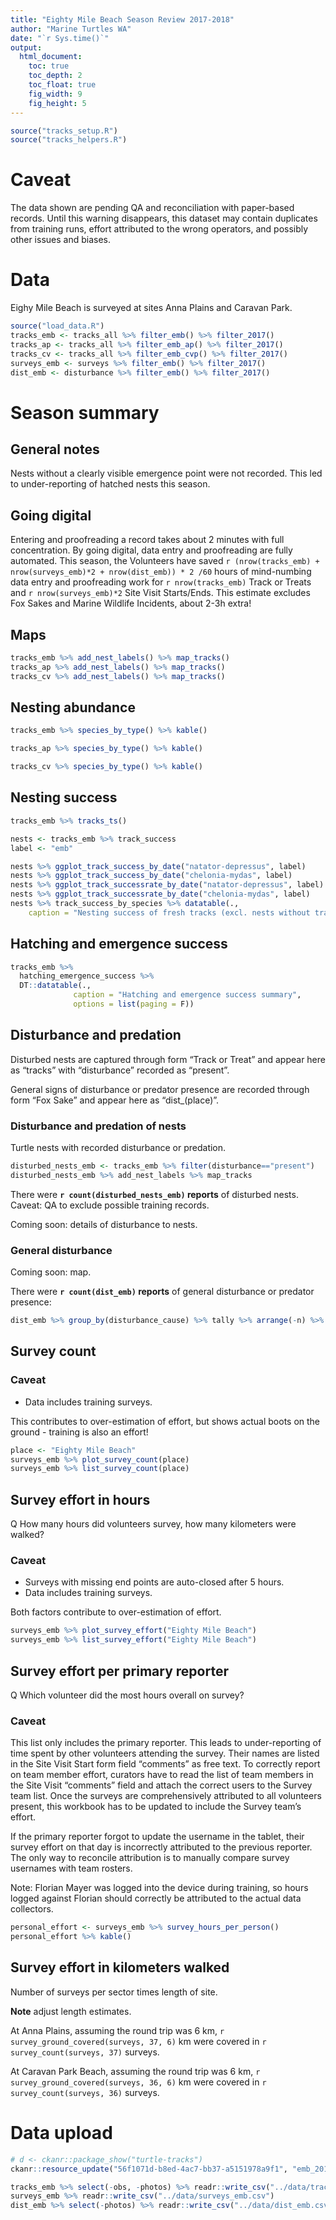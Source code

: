 ```yaml
---
title: "Eighty Mile Beach Season Review 2017-2018"
author: "Marine Turtles WA"
date: "`r Sys.time()`"
output:
  html_document:
    toc: true
    toc_depth: 2
    toc_float: true
    fig_width: 9
    fig_height: 5
---
```


```r
source("tracks_setup.R")
source("tracks_helpers.R")
```

# Caveat
The data shown are pending QA and reconciliation with paper-based records. 
Until this warning disappears, this dataset may contain duplicates from training runs, effort attributed to the wrong operators, and possibly other issues and biases.

# Data
Eighy Mile Beach is surveyed at sites Anna Plains and Caravan Park.
```r
source("load_data.R")
tracks_emb <- tracks_all %>% filter_emb() %>% filter_2017()
tracks_ap <- tracks_all %>% filter_emb_ap() %>% filter_2017()
tracks_cv <- tracks_all %>% filter_emb_cvp() %>% filter_2017()
surveys_emb <- surveys %>% filter_emb() %>% filter_2017()
dist_emb <- disturbance %>% filter_emb() %>% filter_2017()
```

# Season summary

## General notes
Nests without a clearly visible emergence point were not recorded.
This led to under-reporting of hatched nests this season.

## Going digital
Entering and proofreading a record takes about 2 minutes with full concentration.
By going digital, data entry and proofreading are fully automated.
This season, the Volunteers have saved 
`r (nrow(tracks_emb) + nrow(surveys_emb)*2 + nrow(dist_emb)) * 2 /60` hours of 
mind-numbing data entry and proofreading work for `r nrow(tracks_emb)` Track or Treats and 
`r nrow(surveys_emb)*2` Site Visit Starts/Ends. 
This estimate excludes Fox Sakes and Marine Wildlife Incidents, about 2-3h extra!

## Maps
```r
tracks_emb %>% add_nest_labels() %>% map_tracks()
tracks_ap %>% add_nest_labels() %>% map_tracks()
tracks_cv %>% add_nest_labels() %>% map_tracks()
```

## Nesting abundance
```r
tracks_emb %>% species_by_type() %>% kable()
```

```r
tracks_ap %>% species_by_type() %>% kable()
```

```r
tracks_cv %>% species_by_type() %>% kable()
```

## Nesting success 
```r
tracks_emb %>% tracks_ts()

nests <- tracks_emb %>% track_success
label <- "emb"

nests %>% ggplot_track_success_by_date("natator-depressus", label)
nests %>% ggplot_track_success_by_date("chelonia-mydas", label)
nests %>% ggplot_track_successrate_by_date("natator-depressus", label)
nests %>% ggplot_track_successrate_by_date("chelonia-mydas", label)
nests %>% track_success_by_species %>% datatable(., 
    caption = "Nesting success of fresh tracks (excl. nests without tracks and tagging)")
```

## Hatching and emergence success
```r
tracks_emb %>% 
  hatching_emergence_success %>%
  DT::datatable(., 
              caption = "Hatching and emergence success summary",
              options = list(paging = F))
```


## Disturbance and predation
Disturbed nests are captured through form "Track or Treat" and appear here
as "tracks" with "disturbance" recorded as "present".

General signs of disturbance or predator presence are recorded through form 
"Fox Sake" and appear here as "dist_(place)".

### Disturbance and predation of nests
Turtle nests with recorded disturbance or predation.

```r
disturbed_nests_emb <- tracks_emb %>% filter(disturbance=="present")
disturbed_nests_emb %>% add_nest_labels %>% map_tracks
```

There were **`r count(disturbed_nests_emb)` reports** of disturbed nests. Caveat: QA to exclude possible training records.

Coming soon: details of disturbance to nests.

### General disturbance
Coming soon: map.

There were **`r count(dist_emb)` reports** of general disturbance or predator presence:

```r
dist_emb %>% group_by(disturbance_cause) %>% tally %>% arrange(-n) %>% kable
```


## Survey count

### Caveat
* Data includes training surveys.

This contributes to over-estimation of effort, but shows actual boots on the 
ground - training is also an effort!

```r
place <- "Eighty Mile Beach"
surveys_emb %>% plot_survey_count(place)
surveys_emb %>% list_survey_count(place)
```

## Survey effort in hours
Q How many hours did volunteers survey, how many kilometers were walked?

### Caveat
* Surveys with missing end points are auto-closed after 5 hours. 
* Data includes training surveys.

Both factors contribute to over-estimation of effort.

```r
surveys_emb %>% plot_survey_effort("Eighty Mile Beach")
surveys_emb %>% list_survey_effort("Eighty Mile Beach")
```

## Survey effort per primary reporter
Q Which volunteer did the most hours overall on survey?

### Caveat
This list only includes the primary reporter. 
This leads to under-reporting of time spent by other volunteers attending the survey.
Their names are listed in the Site Visit Start form field "comments" as free text.
To correctly report on team member effort, curators have to read the list of 
team members in the Site Visit "comments" field and attach the correct users 
to the Survey team list.
Once the surveys are comprehensively attributed to all volunteers present, this
workbook has to be updated to include the Survey team's effort.

If the primary reporter forgot to update the username in the tablet,
their survey effort on that day is incorrectly attributed to the previous reporter.
The only way to reconcile attribution is to manually compare survey usernames with
team rosters.


Note: Florian Mayer was logged into the device during training, 
so hours logged against Florian should correctly be attributed to the actual
data collectors.

```r
personal_effort <- surveys_emb %>% survey_hours_per_person()
personal_effort %>% kable()
```

## Survey effort in kilometers walked
Number of surveys per sector times length of site.

**Note** adjust length estimates.

At Anna Plains, assuming the round trip was 6 km,
`r survey_ground_covered(surveys, 37, 6)` km were covered 
in `r survey_count(surveys, 37)` surveys.

At Caravan Park Beach, assuming the round trip was 6 km,
`r survey_ground_covered(surveys, 36, 6)` km were covered 
in `r survey_count(surveys, 36)` surveys.

# Data upload

```r
# d <- ckanr::package_show("turtle-tracks")
ckanr::resource_update("56f1071d-b8ed-4ac7-bb37-a5151978a9f1", "emb_2017-18.html")
```

```r
tracks_emb %>% select(-obs, -photos) %>% readr::write_csv("../data/tracks_emb.csv")
surveys_emb %>% readr::write_csv("../data/surveys_emb.csv")
dist_emb %>% select(-photos) %>% readr::write_csv("../data/dist_emb.csv")
```
